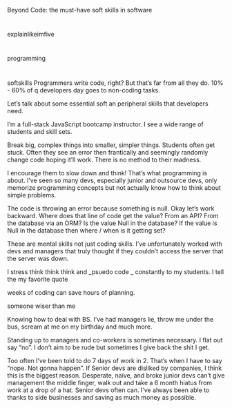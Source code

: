 Beyond Code: the must-have soft skills in software

#

explainlikeimfive

#

programming

#

softskills
Programmers write code, right? But that’s far from all they do. 10% - 60% of q developers day goes to non-coding tasks.

Let’s talk about some essential soft an peripheral skills that developers need.

I’m a full-stack JavaScript bootcamp instructor. I see a wide range of students and skill sets.

Break big, complex things into smaller, simpler things.
Students often get stuck. Often they see an error then frantically and seemingly randomly change code hoping it’ll work. There is no method to their madness.

I encourage them to slow down and think! That’s what programming is about. I’ve seen so many devs, especially junior and outsource devs, only memorize programming concepts but not actually know how to think about simple problems.

The code is throwing an error because something is null. Okay let’s work backward. Where does that line of code get the value? From an API? From the database via an ORM? Is the value Null in the database? If the value is Null in the database then where / when is it getting set?

These are mental skills not just coding skills. I’ve unfortunately worked with devs and managers that truly thought if they couldn’t access the server that the server was down.

I stress think think think and _psuedo code _ constantly to my students. I tell the my favorite quote

weeks of coding can save hours of planning.

someone wiser than me

Knowing how to deal with BS. I’ve had managers lie, throw me under the bus, scream at me on my birthday and much more.

Standing up to managers and co-workers is sometimes necessary. I flat out say “no”. I don’t aim to be rude but sometimes I give back the shit I get.

Too often I’ve been told to do 7 days of work in 2. That’s when I have to say “nope. Not gonna happen”. If Senior devs are disliked by companies, I think this is the biggest reason. Desperate, naïve, and broke junior devs can’t give management the middle finger, walk out and take a 6 month hiatus from work at a drop of a hat. Senior devs often can. I’ve always been able to thanks to side businesses and saving as much money as possible.
